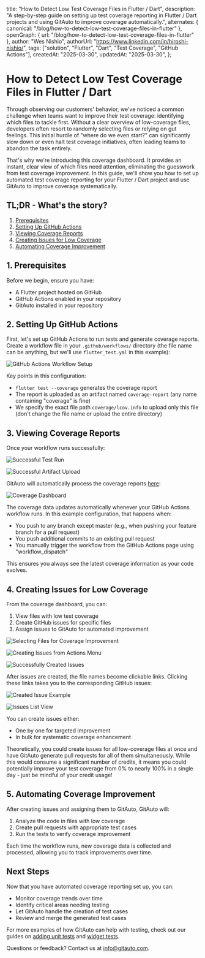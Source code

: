   title: "How to Detect Low Test Coverage Files in Flutter / Dart",
  description:
    "A step-by-step guide on setting up test coverage reporting in Flutter / Dart projects and using GitAuto to improve coverage automatically.",
  alternates: { canonical: "/blog/how-to-detect-low-test-coverage-files-in-flutter" },
  openGraph: { url: "/blog/how-to-detect-low-test-coverage-files-in-flutter" },
  author: "Wes Nishio",
  authorUrl: "https://www.linkedin.com/in/hiroshi-nishio/",
  tags: ["solution", "Flutter", "Dart", "Test Coverage", "GitHub Actions"],
  createdAt: "2025-03-30",
  updatedAt: "2025-03-30",
};

# How to Detect Low Test Coverage Files in Flutter / Dart

Through observing our customers' behavior, we've noticed a common challenge when teams want to improve their test coverage: identifying which files to tackle first. Without a clear overview of low-coverage files, developers often resort to randomly selecting files or relying on gut feelings. This initial hurdle of "where do we even start?" can significantly slow down or even halt test coverage initiatives, often leading teams to abandon the task entirely.

That's why we're introducing this coverage dashboard. It provides an instant, clear view of which files need attention, eliminating the guesswork from test coverage improvement. In this guide, we'll show you how to set up automated test coverage reporting for your Flutter / Dart project and use GitAuto to improve coverage systematically.

## TL;DR - What's the story?

1. [Prerequisites](#1-prerequisites)
2. [Setting Up GitHub Actions](#2-setting-up-github-actions)
3. [Viewing Coverage Reports](#3-viewing-coverage-reports)
4. [Creating Issues for Low Coverage](#4-creating-issues-for-low-coverage)
5. [Automating Coverage Improvement](#5-automating-coverage-improvement)

## 1. Prerequisites

Before we begin, ensure you have:

- A Flutter project hosted on GitHub
- GitHub Actions enabled in your repository
- GitAuto installed in your repository

## 2. Setting Up GitHub Actions

First, let's set up GitHub Actions to run tests and generate coverage reports. Create a workflow file in your `.github/workflows/` directory (the file name can be anything, but we'll use `flutter_test.yml` in this example):

![GitHub Actions Workflow Setup](/blog/how-to-detect-low-test-coverage-files-in-flutter/step2.png)

Key points in this configuration:

- `flutter test --coverage` generates the coverage report
- The report is uploaded as an artifact named `coverage-report` (any name containing "coverage" is fine)
- We specify the exact file path `coverage/lcov.info` to upload only this file (don't change the file name or upload the entire directory)

## 3. Viewing Coverage Reports

Once your workflow runs successfully:

![Successful Test Run](/blog/how-to-detect-low-test-coverage-files-in-flutter/step3-1.png)

![Successful Artifact Upload](/blog/how-to-detect-low-test-coverage-files-in-flutter/step3-2.png)

GitAuto will automatically process the coverage reports [here](/dashboard/coverage):

![Coverage Dashboard](/blog/how-to-detect-low-test-coverage-files-in-flutter/step3-3.png)

The coverage data updates automatically whenever your GitHub Actions workflow runs. In this example configuration, that happens when:

- You push to any branch except master (e.g., when pushing your feature branch for a pull request)
- You push additional commits to an existing pull request
- You manually trigger the workflow from the GitHub Actions page using "workflow_dispatch"

This ensures you always see the latest coverage information as your code evolves.

## 4. Creating Issues for Low Coverage

From the coverage dashboard, you can:

1. View files with low test coverage
2. Create GitHub issues for specific files
3. Assign issues to GitAuto for automated improvement

![Selecting Files for Coverage Improvement](/blog/how-to-detect-low-test-coverage-files-in-flutter/step4-1.png)

![Creating Issues from Actions Menu](/blog/how-to-detect-low-test-coverage-files-in-flutter/step4-2.png)

![Successfully Created Issues](/blog/how-to-detect-low-test-coverage-files-in-flutter/step4-3.png)

After issues are created, the file names become clickable links. Clicking these links takes you to the corresponding GitHub issues:

![Created Issue Example](/blog/how-to-detect-low-test-coverage-files-in-flutter/step4-4.png)

![Issues List View](/blog/how-to-detect-low-test-coverage-files-in-flutter/step4-5.png)

You can create issues either:

- One by one for targeted improvement
- In bulk for systematic coverage enhancement

Theoretically, you could create issues for all low-coverage files at once and have GitAuto generate pull requests for all of them simultaneously. While this would consume a significant number of credits, it means you could potentially improve your test coverage from 0% to nearly 100% in a single day - just be mindful of your credit usage!

## 5. Automating Coverage Improvement

After creating issues and assigning them to GitAuto, GitAuto will:

1. Analyze the code in files with low coverage
2. Create pull requests with appropriate test cases
3. Run the tests to verify coverage improvement

Each time the workflow runs, new coverage data is collected and processed, allowing you to track improvements over time.

## Next Steps

Now that you have automated coverage reporting set up, you can:

- Monitor coverage trends over time
- Identify critical areas needing testing
- Let GitAuto handle the creation of test cases
- Review and merge the generated test cases

For more examples of how GitAuto can help with testing, check out our guides on [adding unit tests](/blog/add-a-unit-test) and [widget tests](/blog/how-to-add-widget-tests).

Questions or feedback? Contact us at [info@gitauto.com](mailto:info@gitauto.com).
